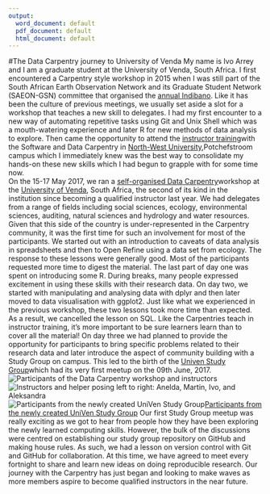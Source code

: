 ---
output:
  word_document: default
  pdf_document: default
  html_document: default
---
#The Data Carpentry journey to University of Venda
My name is Ivo Arrey and I am a graduate student at the University of Venda, South Africa. I first encountered a Carpentry style workshop in 2015 when I was still part of the South African Earth Observation Network and its Graduate Student Network (SAEON-GSN) committee that organised the [annual Indibano](http://www.saeon.ac.za/enewsletter/archives/2015/october2015/doc11). Like it has been the culture of previous meetings, we usually set aside a slot for a workshop that teaches a new skill to delegates. I had my first encounter to a new way of automating repetitive tasks using Git and Unix Shell which was a mouth-watering experience and later R for new methods of data analysis to explore. Then came the opportunity to attend the [instructor training](https://software-carpentry.org/blog/2016/04/south-africa-instructor-training.html)with the Software and Data Carpentry in [North-West University](http://www.nwu.ac.za/),Potchefstroom campus which I immediately knew was the best way to consolidate my hands-on these new skills which I had begun to grapple with for some time now.   
On the 15-17 May 2017, we ran a [self-organised Data Carpentry](https://arreyves.github.io/2017-05-15-UNIVENDA/)workshop at the [University of Venda](http://www.univen.ac.za/), South Africa, the second of its kind in the institution since becoming a qualified instructor last year. We had delegates from a range of fields including social sciences, ecology, environmental sciences, auditing, natural sciences and hydrology and water resources. Given that this side of the country is under-represented in the Carpentry community, it was the first time for such an involvement for most of the participants.
We started out with an introduction to caveats of data analysis in spreadsheets and then to Open Refine using a data set from ecology. The response to these lessons were generally good. Most of the participants requested more time to digest the material. The last part of day one was spent on introducing some R. During breaks, many people expressed excitement in using these skills with their research data.
On day two, we started with manipulating and analysing data with dplyr and then later moved to data visualisation with ggplot2. Just like what we experienced in the previous workshop, these two lessons took more time than expected. As a result, we cancelled the lesson on SQL. Like the Carpentries teach in instructor training, it's more important to be sure learners learn than to cover all the material!
On day three we had planned to provide the opportunity for participants to bring specific problems related to their research data and later introduce the aspect of community building with a Study Group on campus. This led to the birth of the [Univen Study Group](https://arreyves.github.io/UNIVEN-StudyGroup/)which had its very first meetup on the 09th June, 2017. ![Participants of the Data Carpentry workshop and instructors](/Users/PhD_Student/Documents/DC/fig1.a.jpg) ![Instructors and helper posing left to right: Anelda, Martin, Ivo, and Aleksandra](/Users/PhD_Student/Documents/DC/fig1.b.jpg)
![Participants from the newly created UniVen Study Group](/Users/PhD_Student/Documents/DC/fig1.2.jpg)[Participants from the newly created UniVen Study Group](/Users/PhD_Student/Documents/DC/fig1.3.jpg)
Our first Study Group meetup was really exciting as we got to hear from people how they have been exploring the newly learned computing skills. However, the bulk of the discussions were centred on establishing our study group repository on GitHub and making house rules. As such, we had a lesson on version control with Git and GitHub for collaboration. At this time, we have agreed to meet every fortnight to share and learn new ideas on doing reproducible research. Our journey with the Carpentry has just began and looking to make waves as more members aspire to become qualified instructors in the near future.